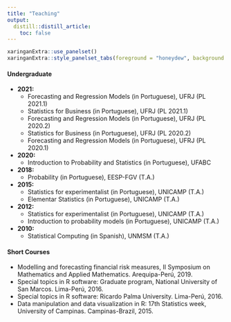 ```yaml
---
title: "Teaching"
output:
  distill::distill_article:
    toc: false
---
```



```r
xaringanExtra::use_panelset()
xaringanExtra::style_panelset_tabs(foreground = "honeydew", background = "#0F2E3D")
```



::::: {.panelset}

::: {.panel}

#### Undergraduate {.panel-name}

- **2021:**
  - Forecasting and Regression Models (in Portuguese), UFRJ (PL 2021.1)
  - Statistics for Business (in Portuguese), UFRJ (PL 2021.1)
  - Forecasting and Regression Models (in Portuguese), UFRJ (PL 2020.2)
  - Statistics for Business (in Portuguese), UFRJ (PL 2020.2)
  - Forecasting and Regression Models (in Portuguese), UFRJ (PL 2020.1)
- **2020:**
  - Introduction to Probability and Statistics (in Portuguese), UFABC
- **2018:**
  - Probability (in Portuguese), EESP-FGV  (T.A.)
- **2015:**
  - Statistics for experimentalist (in Portuguese), UNICAMP (T.A.)
  - Elementar Statistics (in Portuguese), UNICAMP (T.A.)
* **2012:**
  - Statistics for experimentalist (in Portuguese), UNICAMP (T.A.)
  - Introduction to probability models (in Portuguese), UNICAMP (T.A.)
- **2010:**
  - Statistical Computing (in Spanish), UNMSM (T.A.)

:::

::: {.panel}

#### Short Courses {.panel-name}

- Modelling and forecasting financial risk measures, II Symposium on Mathematics and Applied Mathematics. Arequipa-Perú, 2019.
- Special topics in R software: Graduate program, National University of San Marcos. Lima-Perú, 2016.
- Special topics in R software: Ricardo Palma University. Lima-Perú, 2016.
- Data manipulation and data visualization in R: 17th Statistics week, University of Campinas. Campinas-Brazil, 2015.

:::


:::::

